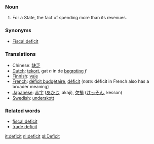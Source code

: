 ===Noun===

#For a State, the fact of spending more than its revenues.
===Synonyms===
*[[Fiscal deficit]]
===Translations===
*Chinese: [[缺乏]] 
*[[Dutch]]: [[tekort]], gat ''n'' in de [[begroting]] ''f''
*[[Finnish]]: [[vaje]]
*[[French]]: [[déficit budgétaire]], [[déficit]] (''note'': déficit in French also has a broader meaning)
*[[Japanese]]: [[赤字]] ([[あかじ]], akaji), [[欠損]] ([[けっそん]], kesson)
*[[Swedish]]: [[underskott]]

===Related words===

*[[fiscal deficit]]
*[[trade deficit]]

[[it:deficit]]
[[nl:deficit]]
[[pl:Deficit]]